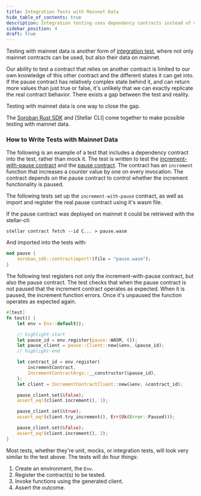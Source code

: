 ```yaml
---
title: Integration Tests with Mainnet Data
hide_table_of_contents: true
description: Integration testing uses dependency contracts instead of mocks.
sidebar_position: 4
draft: true
---
```


Testing with mainnet data is another form of [integration test], where not only mainnet contracts can be used, but also their data on mainnet.

Our ability to test a contract that relies on another contract is limited to our own knowledge of this other contract and the different states it can get into. If the pause contract has relatively complex state behind it, and can return more values than just true or false, it's unlikely that we can exactly replicate the real contract behavior. There exists a gap between the test and reality.

Testing with mainnet data is one way to close the gap.

The [Soroban Rust SDK] and [Stellar CLI] come together to make possible testing with mainnet data.

### How to Write Tests with Mainnet Data

The following is an example of a test that includes a dependency contract into the test, rather than mock it. The test is written to test the [increment-with-pause contract] and the [pause contract]. The contract has an `increment` function that increases a counter value by one on every invocation. The contract depends on the pause contract to control whether the increment functionality is paused.

The following tests set up the `increment-with-pause` contract, as well as import and register the real pause contract using it's wasm file.

If the pause contract was deployed on mainnet it could be retrieved with the stellar-cli:

```
stellar contract fetch --id C... > pause.wasm
```

And imported into the tests with:

```rust
mod pause {
    soroban_sdk::contractimport!(file = "pause.wasm");
}
```

The following test registers not only the increment-with-pause contract, but also the pause contract. The test checks that when the pause contract is not paused that the increment contract operates as expected. When it is paused, the increment function errors. Once it's unpaused the function operates as expected again.

```rust
#[test]
fn test() {
    let env = Env::default();

    // highlight-start
    let pause_id = env.register(pause::WASM, ());
    let pause_client = pause::Client::new(&env, &pause_id);
    // highlight-end

    let contract_id = env.register(
        incrementContract,
        IncrementContractArgs::__constructor(&pause_id),
    );
    let client = IncrementContractClient::new(&env, &contract_id);

    pause_client.set(&false);
    assert_eq!(client.increment(), 1);

    pause_client.set(&true);
    assert_eq!(client.try_increment(), Err(Ok(Error::Paused)));

    pause_client.set(&false);
    assert_eq!(client.increment(), 2);
}
```

Most tests, whether they're unit, mocks, or integration tests, will look very similar to the test above. The tests will do four things:

1. Create an environment, the `Env`.
2. Register the contract(s) to be tested.
3. Invoke functions using the generated client.
4. Assert the outcome.

[increment-with-pause contract]: https://github.com/stellar/soroban-examples/blob/main/increment-with-pause/src/lib.rs
[pause contract]: https://github.com/stellar/soroban-examples/blob/main/pause/src/lib.rs
[integration test]: ./integration-tests
[Making Cross-Contract Calls]: ../conventions/cross-contract
[Soroban Rust SDK]: ../../../tools/sdks/library#soroban-rust-sdk
[Soroban Rust SDK]: ../../../tools/cli
